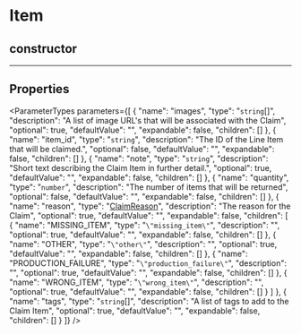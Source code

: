 
# Item

## constructor

___

## Properties

<ParameterTypes parameters={[
  {
    "name": "images",
    "type": "`string`[]",
    "description": "A list of image URL's that will be associated with the Claim",
    "optional": true,
    "defaultValue": "",
    "expandable": false,
    "children": []
  },
  {
    "name": "item_id",
    "type": "`string`",
    "description": "The ID of the Line Item that will be claimed.",
    "optional": false,
    "defaultValue": "",
    "expandable": false,
    "children": []
  },
  {
    "name": "note",
    "type": "`string`",
    "description": "Short text describing the Claim Item in further detail.",
    "optional": true,
    "defaultValue": "",
    "expandable": false,
    "children": []
  },
  {
    "name": "quantity",
    "type": "`number`",
    "description": "The number of items that will be returned",
    "optional": false,
    "defaultValue": "",
    "expandable": false,
    "children": []
  },
  {
    "name": "reason",
    "type": "[ClaimReason](../../entities/enums/entities.ClaimReason.mdx)",
    "description": "The reason for the Claim",
    "optional": true,
    "defaultValue": "",
    "expandable": false,
    "children": [
      {
        "name": "MISSING_ITEM",
        "type": "`\"missing_item\"`",
        "description": "",
        "optional": true,
        "defaultValue": "",
        "expandable": false,
        "children": []
      },
      {
        "name": "OTHER",
        "type": "`\"other\"`",
        "description": "",
        "optional": true,
        "defaultValue": "",
        "expandable": false,
        "children": []
      },
      {
        "name": "PRODUCTION_FAILURE",
        "type": "`\"production_failure\"`",
        "description": "",
        "optional": true,
        "defaultValue": "",
        "expandable": false,
        "children": []
      },
      {
        "name": "WRONG_ITEM",
        "type": "`\"wrong_item\"`",
        "description": "",
        "optional": true,
        "defaultValue": "",
        "expandable": false,
        "children": []
      }
    ]
  },
  {
    "name": "tags",
    "type": "`string`[]",
    "description": "A list of tags to add to the Claim Item",
    "optional": true,
    "defaultValue": "",
    "expandable": false,
    "children": []
  }
]} />
